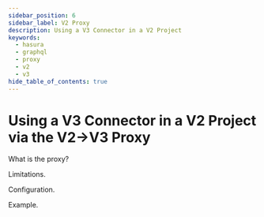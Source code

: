 ```yaml
---
sidebar_position: 6
sidebar_label: V2 Proxy
description: Using a V3 Connector in a V2 Project
keywords:
  - hasura
  - graphql
  - proxy
  - v2
  - v3
hide_table_of_contents: true
---
```


# Using a V3 Connector in a V2 Project via the V2->V3 Proxy

What is the proxy?

Limitations.

Configuration.

Example.